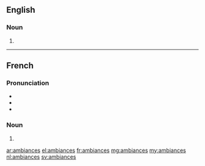 ==English==

===Noun===
{{head|en|noun plural form}}

# {{plural of|ambiance|lang=en}}

----

==French==

===Pronunciation===
* {{IPA|/ɑ̃.bjɑ̃s/|lang=fr}}
* {{homophones|ambiance|ambiancent|lang=fr}}
* {{hyphenation|am|biances|lang=fr}}

===Noun===
{{head|fr|noun plural form|g=f}}

# {{plural of|ambiance|lang=fr}}

[[ar:ambiances]]
[[el:ambiances]]
[[fr:ambiances]]
[[mg:ambiances]]
[[my:ambiances]]
[[nl:ambiances]]
[[sv:ambiances]]
